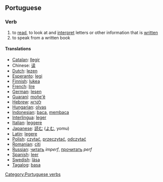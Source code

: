 ==Portuguese==
===Verb===
# to [[read]], to look at and [[interpret]] letters or other information that is [[written]]
# to speak from a written book

====Translations====
*[[Catalan]]: [[llegir]]
*Chinese: [[读]]
*[[Dutch]]: [[lezen]]
*[[Esperanto]]: [[legi]]
*[[Finnish]]: [[lukea]]
*[[French]]: [[lire]]
*[[German]]: [[lesen]]
*[[Guaraní]]: [[moñe'ẽ]]
*[[Hebrew]]: [[לקרוא]]
*[[Hungarian]]: [[olvas]]
*[[Indonesian]]: [[baca]], [[baca|membaca]]
*[[Interlingua]]: [[leger]]
*[[Italian]]: [[leggere]]
*[[Japanese]]: [[読む]] ([[よむ]], yomu)
*[[Latin]]: [[legere]]
*[[Polish]]: [[czytać]], [[przeczytać]], [[odczytać]] 
*[[Romanian]]: [[citi]]
*[[Russian]]: [[читать]] ''imperf'', [[прочитать]] ''perf''
*[[Spanish]]: [[leer]]
*[[Swedish]]: [[läsa]]
*[[Tagalog]]: [[basa]]

[[Category:Portuguese verbs]]